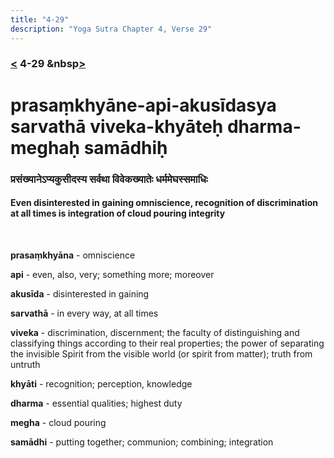 ```yaml
---
title: "4-29"
description: "Yoga Sutra Chapter 4, Verse 29"
---
```


### [<](/Chapter-4/4-28/) 4-29 &nbsp[>](/Chapter-4/4-30/)

# prasaṃkhyāne-api-akusīdasya sarvathā viveka-khyāteḥ dharma-meghaḥ samādhiḥ

### प्रसंख्यानेऽप्यकुसीदस्य सर्वथा विवेकख्यातेः धर्ममेघस्समाधिः

#### Even disinterested in gaining omniscience, recognition of discrimination at all times is integration of cloud pouring integrity

<br />

**prasaṃkhyāna** - omniscience

**api** - even, also, very; something more; moreover

**akusīda** - disinterested in gaining

**sarvathā** - in every way, at all times

**viveka** - discrimination, discernment; the faculty of distinguishing and classifying things according to their real properties; the power of separating the invisible Spirit from the visible world (or spirit from matter); truth from untruth

**khyāti** - recognition; perception, knowledge

**dharma** - essential qualities; highest duty

**megha** - cloud pouring

**samādhi** - putting together; communion; combining; integration

<br />
